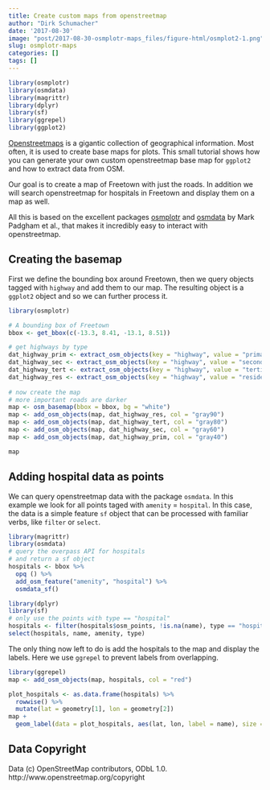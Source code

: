 ```yaml
---
title: Create custom maps from openstreetmap
author: "Dirk Schumacher"
date: '2017-08-30'
image: "post/2017-08-30-osmplotr-maps_files/figure-html/osmplot2-1.png"
slug: osmplotr-maps
categories: []
tags: []
---
```


```r
library(osmplotr)
library(osmdata)
library(magrittr)
library(dplyr)
library(sf)
library(ggrepel)
library(ggplot2)
```



[Openstreetmaps](https://www.openstreetmap.org/) is a gigantic collection of geographical information. Most often, it is used to create base maps for plots. This small tutorial shows how you can generate your own custom openstreetmap base map for `ggplot2` and how to extract data from OSM.

Our goal is to create a map of Freetown with just the roads. In addition we will search openstreetmap for hospitals in Freetown and display them on a map as well.

All this is based on the excellent packages [osmplotr](https://github.com/ropensci/osmplotr) and [osmdata](https://github.com/ropensci/osmdata) by Mark Padgham et al., that makes it incredibly easy to interact with openstreetmap.

## Creating the basemap

First we define the bounding box around Freetown, then we query objects tagged with `highway` and add them to our map. The resulting object is a `ggplot2` object and so we can further process it.

```r
library(osmplotr)

# A bounding box of Freetown
bbox <- get_bbox(c(-13.3, 8.41, -13.1, 8.51))

# get highways by type
dat_highway_prim <- extract_osm_objects(key = "highway", value = "primary", bbox = bbox)
dat_highway_sec <- extract_osm_objects(key = "highway", value = "secondary", bbox = bbox)
dat_highway_tert <- extract_osm_objects(key = "highway", value = "tertiary", bbox = bbox)
dat_highway_res <- extract_osm_objects(key = "highway", value = "residential", bbox = bbox)
	
# now create the map
# more important roads are darker
map <- osm_basemap(bbox = bbox, bg = "white")
map <- add_osm_objects(map, dat_highway_res, col = "gray90")
map <- add_osm_objects(map, dat_highway_tert, col = "gray80")
map <- add_osm_objects(map, dat_highway_sec, col = "gray60")
map <- add_osm_objects(map, dat_highway_prim, col = "gray40")

map
```

## Adding hospital data as points

We can query openstreetmap data with the package `osmdata`. In this example we look for all points taged with `amenity` = `hospital`. In this case, the data is a simple feature `sf` object that can be processed with familiar verbs, like `filter` or `select`.


```r
library(magrittr)
library(osmdata)
# query the overpass API for hospitals
# and return a sf object
hospitals <- bbox %>%
  opq () %>% 
  add_osm_feature("amenity", "hospital") %>% 
  osmdata_sf()

library(dplyr)
library(sf)
# only use the points with type == "hospital"
hospitals <- filter(hospitals$osm_points, !is.na(name), type == "hospital")
select(hospitals, name, amenity, type)
```


The only thing now left to do is add the hospitals to the map and display the labels. Here we use `ggrepel` to prevent labels from overlapping.

```r
library(ggrepel)
map <- add_osm_objects(map, hospitals, col = "red")

plot_hospitals <- as.data.frame(hospitals) %>% 
  rowwise() %>% 
  mutate(lat = geometry[1], lon = geometry[2]) 
map + 
  geom_label(data = plot_hospitals, aes(lat, lon, label = name), size = 2)
```

## Data Copyright

Data (c) OpenStreetMap contributors, ODbL 1.0. http://www.openstreetmap.org/copyright